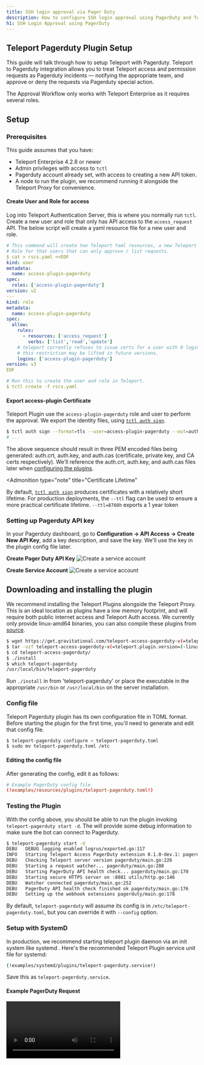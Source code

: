 ```yaml
---
title: SSH login approval via Pager Duty
description: How to configure SSH login approval using PagerDuty and Teleport
h1: SSH Login Approval using PagerDuty
---
```


## Teleport Pagerduty Plugin Setup

This guide will talk through how to setup Teleport with Pagerduty. Teleport to
Pagerduty integration  allows you to treat Teleport access and permission
requests as Pagerduty incidents — notifying the appropriate team, and approve
or deny the requests via Pagerduty special action.

<Admonition type="warning">
  The Approval Workflow only works with Teleport Enterprise as it requires several roles.
</Admonition>

## Setup

### Prerequisites

This guide assumes that you have:

- Teleport Enterprise 4.2.8 or newer
- Admin privileges with access to `tctl`
- Pagerduty account already set, with access to creating a new API token.
- A node to run the plugin, we recommend running it alongside the Teleport Proxy for convenience.

#### Create User and Role for access

Log into Teleport Authentication Server, this is where you normally run `tctl`. Create a
new user and role that only has API access to the `access_request` API. The below script
will create a yaml resource file for a new user and role.

```yaml
# This command will create two Teleport Yaml resources, a new Teleport user and a
# Role for that users that can only approve / list requests.
$ cat > rscs.yaml <<EOF
kind: user
metadata:
  name: access-plugin-pagerduty
spec:
  roles: ['access-plugin-pagerduty']
version: v2
---
kind: role
metadata:
  name: access-plugin-pagerduty
spec:
  allow:
    rules:
      - resources: ['access_request']
        verbs: ['list','read','update']
    # teleport currently refuses to issue certs for a user with 0 logins,
    # this restriction may be lifted in future versions.
    logins: ['access-plugin-pagerduty']
version: v3
EOF

# Run this to create the user and role in Teleport.
$ tctl create -f rscs.yaml
```

#### Export access-plugin Certificate

Teleport Plugin use the `access-plugin-pagerduty` role and user to perform the approval. We export the identity files, using [`tctl auth sign`](https://gravitational.com/teleport/docs/cli-docs/#tctl-auth-sign).

```bash
$ tctl auth sign --format=tls --user=access-plugin-pagerduty --out=auth --ttl=8760h
# ...
```

The above sequence should result in three PEM encoded files being generated: auth.crt, auth.key, and auth.cas (certificate, private key, and CA certs respectively).  We'll reference the auth.crt, auth.key, and auth.cas files later when [configuring the plugins](#editing-the-config-file).

<Admonition
  type="note"
  title="Certificate Lifetime"
>
  By default, [`tctl auth sign`](https://gravitational.com/teleport/docs/cli-docs/#tctl-auth-sign) produces certificates with a relatively short lifetime. For production deployments, the `--ttl` flag can be used to ensure a more practical certificate lifetime. `--ttl=8760h` exports a 1 year token
</Admonition>

### Setting up Pagerduty API key

In your Pagerduty dashboard, go to **Configuration → API Access → Create New API Key**, add a key description, and save the key. We'll use the key in the plugin config file later.

**Create Pager Duty API Key**
![Create a service account](../../../img/enterprise/plugins/pagerduty/pagerduty-api-key.png)

**Create Service Account**
![Create a service account](../../../img/enterprise/plugins/pagerduty/create-new-service-pd.png)

## Downloading and installing the plugin

We recommend installing the Teleport Plugins alongside the Teleport Proxy. This is an ideal
location as plugins have a low memory footprint, and will require both public internet access
and Teleport Auth access.  We currently only provide linux-amd64 binaries, you can also
compile these plugins from [source](https://github.com/gravitational/teleport-plugins/tree/master/access/pagerduty).

```bash
$ wget https://get.gravitational.com/teleport-access-pagerduty-v(=teleport.plugin.version=)-linux-amd64-bin.tar.gz
$ tar -xzf teleport-access-pagerduty-v(=teleport.plugin.version=)-linux-amd64-bin.tar.gz
$ cd teleport-access-pagerduty/
$ ./install
$ which teleport-pagerduty
/usr/local/bin/teleport-pagerduty
```

Run `./install` in from 'teleport-pagerduty' or place the executable in the appropriate `/usr/bin` or `/usr/local/bin` on the server installation.

### Config file

Teleport Pagerduty plugin has its own configuration file in TOML format. Before starting the plugin for the first time, you'll need to generate and edit that config file.

```bash
$ teleport-pagerduty configure > teleport-pagerduty.toml
$ sudo mv teleport-pagerduty.toml /etc
```

#### Editing the config file

After generating the config, edit it as follows:

```toml
# Example PagerDuty config file
(!examples/resources/plugins/teleport-pagerduty.toml!)
```

### Testing the Plugin

With the config above, you should be able to run the plugin invoking
`teleport-pagerduty start -d`. The will provide some debug information to make sure
the bot can connect to Pagerduty.

```bash
$ teleport-pagerduty start -d
DEBU   DEBUG logging enabled logrus/exported.go:117
INFO   Starting Teleport Access PagerDuty extension 0.1.0-dev.1: pagerduty/main.go:124
DEBU   Checking Teleport server version pagerduty/main.go:226
DEBU   Starting a request watcher... pagerduty/main.go:288
DEBU   Starting PagerDuty API health check... pagerduty/main.go:170
DEBU   Starting secure HTTPS server on :8081 utils/http.go:146
DEBU   Watcher connected pagerduty/main.go:252
DEBU   PagerDuty API health check finished ok pagerduty/main.go:176
DEBU   Setting up the webhook extensions pagerduty/main.go:178
```

By default, `teleport-pagerduty` will assume its config is in `/etc/teleport-pagerduty.toml`, but you can override it with `--config` option.

### Setup with SystemD

In production, we recommend starting teleport plugin daemon via an init system like systemd . Here's the recommended Teleport Plugin service unit file for systemd:

```bash
(!examples/systemd/plugins/teleport-pagerduty.service!)
```

Save this as `teleport-pagerduty.service`.

#### Example PagerDuty Request

<video controls>
  <source
    src="../../../img/enterprise/plugins/pagerduty/pagerduty-demo.mp4"
    type="video/mp4"
  />

  <source
    src="../../../img/enterprise/plugins/pagerduty/pagerduty-demo.webm"
    type="video/webm"
  />

  Your browser does not support the video tag.
</video>

## Audit Log

The plugin will let anyone with access to the PagerDuty account so it's
important to review Teleport's audit log.

## Feedback

If you have any issues with this plugin please create an [issue here](https://github.com/gravitational/teleport-plugins/issues/new).
